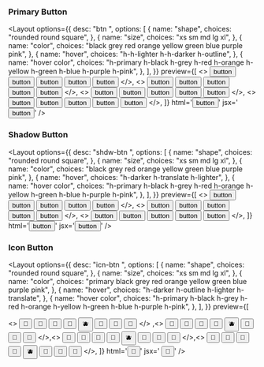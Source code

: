 
### Primary Button

<Layout
  options={{
    desc: "btn <shape> <size> <color> <hover> <hover color>",
    options: [
      {
        name: "shape",
        choices: "rounded round square",
      },
      {
        name: "size",
        choices: "xs sm md lg xl",
      },
      {
        name: "color",
        choices: "black grey red orange yellow green blue purple pink",
      },
      {
        name: "hover",
        choices: "h-h-lighter h-h-darker h-outline",
      },
      {
        name: "hover color",
        choices:
          "h-primary h-black h-grey h-red h-orange h-yellow h-green h-blue h-purple h-pink",
      },
    ],
  }}
  preview={[
    <>
      <button class="btn square xs h-h-lighter">button</button>
      <button class="btn square sm h-h-lighter">button</button>
      <button class="btn square md h-h-lighter">button</button>
      <button class="btn square lg h-h-lighter">button</button>
      <button class="btn square xl h-h-lighter">button</button>
    </>,
    <>
      <button class="btn rounded xs h-h-darker">button</button>
      <button class="btn rounded sm h-h-darker">button</button>
      <button class="btn rounded md h-h-darker">button</button>
      <button class="btn rounded lg h-h-darker">button</button>
      <button class="btn rounded xl h-h-darker">button</button>
    </>,
    <>
      <button class="btn round xs h-outline">button</button>
      <button class="btn round sm h-outline">button</button>
      <button class="btn round md h-outline">button</button>
      <button class="btn round lg h-outline">button</button>
      <button class="btn round xl h-outline">button</button>
    </>,
    <>
      <button class="btn round xs black h-grey">button</button>
      <button class="btn round sm blue h-yellow">button</button>
      <button class="btn round md red h-orange">button</button>
      <button class="btn round lg pink h-green">button</button>
      <button class="btn round xl purple h-primary">button</button>
    </>,
  ]}
  html='<button class="btn rounded md h-h-darker">button</button>'
  jsx='<button className="btn round md h-outline">button</button>'
/>

### Shadow Button

<Layout
  options={{
    desc: "shdw-btn <shape> <size> <color> <hover> <hover color>",
    options: [
      {
        name: "shape",
        choices: "rounded round square",
      },
      {
        name: "size",
        choices: "xs sm md lg xl",
      },
      {
        name: "color",
        choices: "black grey red orange yellow green blue purple pink",
      },
      {
        name: "hover",
        choices: "h-darker h-translate h-lighter",
      },
      {
        name: "hover color",
        choices:
          "h-primary h-black h-grey h-red h-orange h-yellow h-green h-blue h-purple h-pink",
      },
    ],
  }}
  preview={[
    <>
      <button class="shdw-btn rounded xs pink h-purple h-darker">button</button>
      <button class="shdw-btn rounded sm h-darker">button</button>
      <button class="shdw-btn rounded md h-darker">button</button>
      <button class="shdw-btn rounded lg h-darker">button</button>
      <button class="shdw-btn rounded xl h-darker">button</button>
    </>,
    <>
      <button class="shdw-btn round xs h-translate">button</button>
      <button class="shdw-btn round sm h-translate">button</button>
      <button class="shdw-btn round md h-translate">button</button>
      <button class="shdw-btn round lg h-translate">button</button>
      <button class="shdw-btn round xl h-translate">button</button>
    </>,
    <>
      <button class="shdw-btn square xs h-lighter">button</button>
      <button class="shdw-btn square sm h-lighter">button</button>
      <button class="shdw-btn square md h-lighter">button</button>
      <button class="shdw-btn square lg h-lighter">button</button>
      <button class="shdw-btn square xl h-lighter">button</button>
    </>,
  ]}
  html='<button class="shdw-btn rounded md h-darker">button</button>'
  jsx='<button className="shdw-btn round md h-translate">button</button>'
/>

### Icon Button

<Layout
  options={{
    desc: "icn-btn <shape> <size> <hover> <color> <hover color>",
    options: [
      {
        name: "shape",
        choices: "rounded round square",
      },
      {
        name: "size",
        choices: "xs sm md lg xl",
      },
      {
        name: "color",
        choices: "primary black grey red orange yellow green blue purple pink",
      },
      {
        name: "hover",
        choices: "h-darker h-outline h-lighter h-translate",
      },
      {
        name: "hover color",
        choices: "h-primary h-black h-grey h-red h-orange h-yellow h-green h-blue h-purple h-pink",
      },
    ],
}}
preview={[

<>
  <button class="icn-btn rounded xs h-darker red">🍓</button>
  <button class="icn-btn rounded sm h-darker orange">🍊</button>
  <button class="icn-btn rounded md h-darker yellow">🍋</button>
  <button class="icn-btn rounded md h-darker green">🍐</button>
  <button class="icn-btn rounded md h-darker blue">🫐</button>
  <button class="icn-btn rounded lg h-darker purple">🍍</button>
  <button class="icn-btn rounded xl h-darker pink">🍉</button>
  <button class="icn-btn rounded xl h-darker grey">🥥</button>
</>
,<>
  <button class="icn-btn round xs h-outline red">🍓</button>
  <button class="icn-btn round sm h-outline orange">🍊</button>
  <button class="icn-btn round md h-outline yellow">🍋</button>
  <button class="icn-btn round md h-outline green">🍐</button>
  <button class="icn-btn round md h-outline blue">🫐</button>
  <button class="icn-btn round lg h-outline purple">🍍</button>
  <button class="icn-btn round xl h-outline pink">🍉</button>
  <button class="icn-btn round xl h-outline grey">🥥</button>
</>,<>
  <button class="icn-btn square xs h-lighter red">🍓</button>
  <button class="icn-btn square sm h-lighter orange">🍊</button>
  <button class="icn-btn square md h-lighter yellow">🍋</button>
  <button class="icn-btn square md h-lighter green">🍐</button>
  <button class="icn-btn square md h-lighter blue">🫐</button>
  <button class="icn-btn square lg h-lighter purple">🍍</button>
  <button class="icn-btn square xl h-lighter pink">🍉</button>
  <button class="icn-btn square xl h-lighter grey">🥥</button>
</>,<>
  <button class="icn-btn square xs h-translate red">🍓</button>
  <button class="icn-btn square sm h-translate orange">🍊</button>
  <button class="icn-btn square md h-translate yellow">🍋</button>
  <button class="icn-btn square md h-translate green">🍐</button>
  <button class="icn-btn square md h-translate blue">🫐</button>
  <button class="icn-btn square lg h-translate purple">🍍</button>
  <button class="icn-btn square xl h-translate pink">🍉</button>
  <button class="icn-btn square xl h-translate grey">🥥</button>
</>, ]} html='<button class="icn-btn rounded md h-outline red">🍒</button>' jsx='
<button className="icn-btn round md h-translate green">🥝</button>' />
